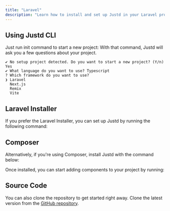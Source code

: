 ```yaml
---
title: "Laravel"
description: "Learn how to install and set up Justd in your Laravel project using the Laravel Installer or Composer."
---
```


## Using Justd CLI
Just run init command to start a new project:
<Installation command='npx justd-cli@latest init' />
With that command, Justd will ask you a few questions about your project.
```
✔ No setup project detected. Do you want to start a new project? (Y/n) Yes
✔ What language do you want to use? Typescript
? Which framework do you want to use?
❯ Laravel
  Next.js
  Remix
  Vite
```

## Laravel Installer
If you prefer the Laravel Installer, you can set up Justd by running the following command:
<Installation command='laravel new app --using=justd/laravel'/>

## Composer
Alternatively, if you're using Composer, install Justd with the command below:
<Installation command='composer create-project justd/laravel app'/>

Once installed, you can start adding components to your project by running:
<Installation command='npx justd-cli@latest add table'/>

## Source Code
You can also clone the repository to get started right away. Clone the latest version from the [GitHub repository](https://github.com/justdlabs/laravel).
